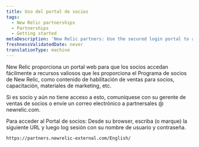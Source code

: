 ```yaml
---
title: Uso del portal de socios
tags:
  - New Relic partnerships
  - Partnerships
  - Getting started
metaDescription: 'New Relic partners: Use the secured login portal to access content created specifically for you.'
freshnessValidatedDate: never
translationType: machine
---
```


New Relic proporciona un portal web para que los socios accedan fácilmente a recursos valiosos que les proporciona el Programa de socios de New Relic, como contenido de habilitación de ventas para socios, capacitación, materiales de marketing, etc.

Si es socio y aún no tiene acceso a esto, comuníquese con su gerente de ventas de socios o envíe un correo electrónico a partnersales @ newrelic.com.

Para acceder al Portal de socios: Desde su browser, escriba (o marque) la siguiente URL y luego log sesión con su nombre de usuario y contraseña.

```
https://partners.newrelic-external.com/English/
```